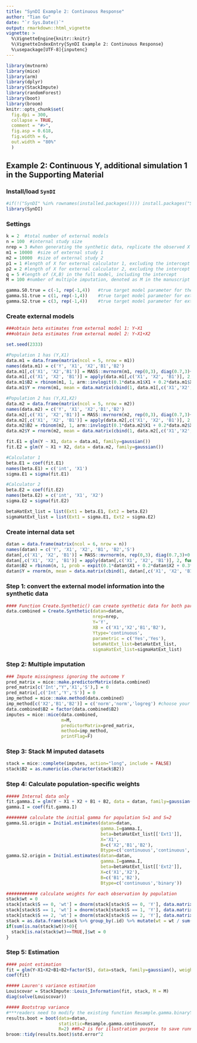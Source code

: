 ```yaml
---
title: "SynDI Example 2: Continuous Response"
author: "Tian Gu"
date: "`r Sys.Date()`"
output: rmarkdown::html_vignette
vignette: >
  %\VignetteEngine{knitr::knitr}
  %\VignetteIndexEntry{SynDI Example 2: Continuous Response}
  %\usepackage[UTF-8]{inputenc}
---
```


```{=html}
<style>
  .content h3 {
    margin-top: -30px !important;
  }
  
  details {
    margin-bottom: 40px;
  }
</style>
```

```r
library(mvtnorm)
library(mice)
library(arm)
library(dplyr)
library(StackImpute)
library(randomForest)
library(boot)
library(broom)
knitr::opts_chunk$set(
  fig.dpi = 300, 
  collapse = TRUE, 
  comment = "#>",
  fig.asp = 0.618,
  fig.width = 6,
  out.width = "80%"
  )
```

## Example 2: Continuous Y, additional simulation 1 in the Supporting Material

### Install/load `SynDI`

```r
#if(!("SynDI" %in% rownames(installed.packages()))) install.packages("SynDI")
library(SynDI)
```

### Settings

```r
k = 2  #total number of external models
n = 100  #internal study size
nrep = 3 #when generating the synthetic data, replicate the observed X nrep times 
m1 = 10000  #size of external study 1
m2 = 10000  #size of external study 2
p1 = 1 #length of X for external calculator 1, excluding the intercept
p2 = 2 #length of X for external calculator 2, excluding the intercept
q = 5 #length of (X,B) in the full model, including the intercept
M = 100 #number of multiple imputation, denoted as M in the manuscript

gamma.S0.true = c(-1, rep(-1,4))   #true target model parameter for the internal population
gamma.S1.true = c(1, rep(-1,4))    #true target model parameter for external population 1
gamma.S2.true = c(3, rep(-1,4))    #true target model parameter for external population 2
```

### Create external models

```r
###obtain beta estimates from external model 1: Y~X1
###obtain beta estimates from external model 2: Y~X1+X2

set.seed(2333)

#Population 1 has (Y,X1)
data.m1 = data.frame(matrix(ncol = 5, nrow = m1))
names(data.m1) = c('Y', 'X1', 'X2','B1','B2')
data.m1[,c('X1', 'X2','B1')] = MASS::mvrnorm(m1, rep(0,3), diag(0.7,3)+0.3)
data.m1[,c('X1', 'X2', 'B1')] = apply(data.m1[,c('X1', 'X2', 'B1')], 2, function(x) x-mean(x))
data.m1$B2 = rbinom(m1, 1, arm::invlogit(0.1*data.m1$X1 + 0.2*data.m1$X2 + 0.3*data.m1$B1))
data.m1$Y = rnorm(m1, mean = data.matrix(cbind(1, data.m1[,c('X1','X2','B1','B2')])) %*% matrix(gamma.S1.true, q, 1), sd = 1)

#Population 2 has (Y,X1,X2)
data.m2 = data.frame(matrix(ncol = 5, nrow = m2))
names(data.m2) = c('Y', 'X1', 'X2','B1','B2')
data.m2[,c('X1', 'X2','B1')] = MASS::mvrnorm(m2, rep(0,3), diag(0.7,3)+0.3)
data.m2[,c('X1', 'X2', 'B1')] = apply(data.m2[,c('X1', 'X2', 'B1')], 2, function(x) x-mean(x))
data.m2$B2 = rbinom(m2, 1, arm::invlogit(0.1*data.m2$X1 + 0.2*data.m2$X2 + 0.3*data.m2$B1))
data.m2$Y = rnorm(m2, mean = data.matrix(cbind(1, data.m2[,c('X1','X2','B1','B2')])) %*% matrix(gamma.S2.true, q, 1), sd = 1)

fit.E1 = glm(Y ~ X1, data = data.m1, family=gaussian())
fit.E2 = glm(Y ~ X1 + X2, data = data.m2, family=gaussian())

#Calculator 1
beta.E1 = coef(fit.E1)
names(beta.E1) = c('int', 'X1')
sigma.E1 = sigma(fit.E1)

#Calculator 2
beta.E2 = coef(fit.E2)
names(beta.E2) = c('int', 'X1', 'X2')
sigma.E2 = sigma(fit.E2)

betaHatExt_list = list(Ext1 = beta.E1, Ext2 = beta.E2)
sigmaHatExt_list = list(Ext1 = sigma.E1, Ext2 = sigma.E2)
```

### Create internal data set

```r
datan = data.frame(matrix(ncol = 6, nrow = n))
names(datan) = c('Y', 'X1', 'X2', 'B1', 'B2','S')
datan[,c('X1', 'X2', 'B1')] = MASS::mvrnorm(n, rep(0,3), diag(0.7,3)+0.3)
datan[,c('X1', 'X2', 'B1')] = apply(datan[,c('X1', 'X2', 'B1')], 2, function(x) x-mean(x))
datan$B2 = rbinom(n, 1, prob = expit(0.1*datan$X1 + 0.2*datan$X2 + 0.3*datan$B1))
datan$Y = rnorm(n, mean = data.matrix(cbind(1, datan[,c('X1', 'X2', 'B1','B2')])) %*% matrix(gamma.S0.true, q, 1), sd = 1)
```

### Step 1: convert the external model information into the synthetic data

```r
#### Function Create.Synthetic() can create synthetic data for both parametric model 1 and model 2
data.combined = Create.Synthetic(datan=datan, 
                                 nrep=nrep, 
                                 Y='Y', 
                                 XB = c('X1','X2','B1','B2'), 
                                 Ytype='continuous',
                                 parametric = c('Yes','Yes'),
                                 betaHatExt_list=betaHatExt_list, 
                                 sigmaHatExt_list=sigmaHatExt_list)
```

### Step 2: Multiple imputation

```r
### Impute missingness ignoring the outcome Y
pred_matrix = mice::make.predictorMatrix(data.combined)
pred_matrix[c('Int',"Y",'X1','S'),] = 0
pred_matrix[,c('Int','Y','S')] = 0
imp_method = mice::make.method(data.combined)
imp_method[c('X2','B1','B2')] = c('norm','norm','logreg') #choose your desired imputation method for each missingness
data.combined$B2 = factor(data.combined$B2)
imputes = mice::mice(data.combined,
                     m=M,
                     predictorMatrix=pred_matrix,
                     method=imp_method,
                     printFlag=F)
```

### Step 3: Stack M imputed datasets

```r
stack = mice::complete(imputes, action="long", include = FALSE)
stack$B2 = as.numeric(as.character(stack$B2))
```

### Step 4: Calculate population-specific weights

```r
##### Internal data only
fit.gamma.I = glm(Y ~ X1 + X2 + B1 + B2, data = datan, family=gaussian())
gamma.I = coef(fit.gamma.I)

######## calculate the initial gamma for population S=1 and S=2
gamma.S1.origin = Initial.estimates(datan=datan, 
                                    gamma.I=gamma.I, 
                                    beta=betaHatExt_list[['Ext1']], 
                                    X='X1', 
                                    B=c('X2','B1','B2'), 
                                    Btype=c('continuous','continuous','binary'))
gamma.S2.origin = Initial.estimates(datan=datan, 
                                    gamma.I=gamma.I, 
                                    beta=betaHatExt_list[['Ext2']], 
                                    X=c('X1','X2'), 
                                    B=c('B1','B2'), 
                                    Btype=c('continuous','binary'))

############ calculate weights for each observation by population
stack$wt = 0
stack[stack$S == 0, 'wt'] = dnorm(stack[stack$S == 0, 'Y'], data.matrix(stack[stack$S==0, c('Int','X1','X2','B1','B2')])%*%matrix(gamma.I, q, 1))
stack[stack$S == 1, 'wt'] = dnorm(stack[stack$S == 1, 'Y'], data.matrix(stack[stack$S==1, c('Int','X1','X2','B1','B2')])%*%matrix(gamma.S1.origin, q, 1))
stack[stack$S == 2, 'wt'] = dnorm(stack[stack$S == 2, 'Y'], data.matrix(stack[stack$S==2, c('Int','X1','X2','B1','B2')])%*%matrix(gamma.S2.origin, q, 1))
stack = as.data.frame(stack %>% group_by(.id) %>% mutate(wt = wt / sum(wt)))   ## weights need to be re-scaled to 1 within individuals
if(sum(is.na(stack$wt))>0){
  stack[is.na(stack$wt)==TRUE,]$wt = 0
}
```

### Step 5: Estimation

```r
#### point estimation
fit = glm(Y~X1+X2+B1+B2+factor(S), data=stack, family=gaussian(), weights = stack$wt)
coef(fit)

##### Lauren's variance estimation
Louiscovar = StackImpute::Louis_Information(fit, stack, M = M)
diag(solve(Louiscovar))

##### Bootstrap variance 
#***readers need to modify the existing function Resample.gamma.binaryY() to match their own Steps 1-5
results.boot = boot(data=datan, 
                    statistic=Resample.gamma.continuousY,
                    R=2) ##R=2 is for illustration purpose to save running time. Typically a larger R number, e.g.R=500 is used for reliable estimates***it may take hours to finish running 
broom::tidy(results.boot)$std.error^2
```
